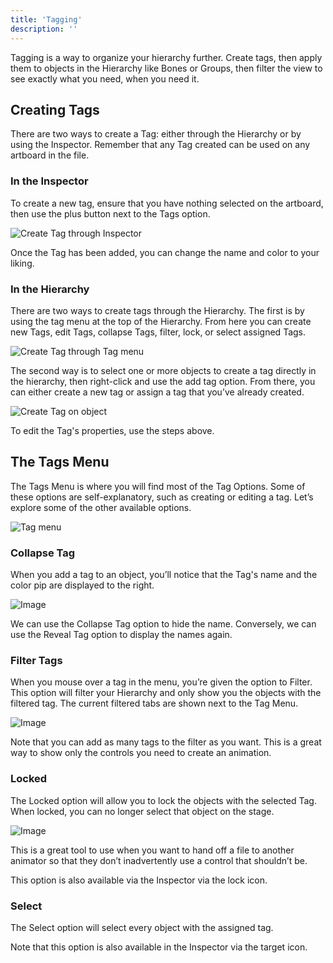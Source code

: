 ```yaml
---
title: 'Tagging'
description: ''
---
```


Tagging is a way to organize your hierarchy further. Create tags, then apply them to objects in the Hierarchy like Bones or Groups, then filter the view to see exactly what you need, when you need it. 

## Creating Tags

There are two ways to create a Tag: either through the Hierarchy or by using the Inspector. Remember that any Tag created can be used on any artboard in the file.

### In the Inspector

To create a new tag, ensure that you have nothing selected on the artboard, then use the plus button next to the Tags option.

![Create Tag through Inspector](https://ucarecdn.com/9b8a9f8d-7755-4341-a2e2-e765277c078b/)

Once the Tag has been added, you can change the name and color to your liking.

### In the Hierarchy 

There are two ways to create tags through the Hierarchy. The first is by using the tag menu at the top of the Hierarchy. From here you can create new Tags, edit Tags, collapse Tags, filter, lock, or select assigned Tags.

![Create Tag through Tag menu](https://ucarecdn.com/efcce09c-e7dc-46d4-9d29-7f8e57d63248/)

The second way is to select one or more objects to create a tag directly in the hierarchy, then right-click and use the add tag option. From there, you can either create a new tag or assign a tag that you’ve already created.

![Create Tag on object](https://ucarecdn.com/7e3b90b7-97de-4337-9c5b-77e8038f11b3/)

To edit the Tag's properties, use the steps above.

## The Tags Menu 

The Tags Menu is where you will find most of the Tag Options. Some of these options are self-explanatory, such as creating or editing a tag. Let’s explore some of the other available options.

![Tag menu](/images/editor/b4ba7047-3927-467f-9528-32c9b066f0d2.webp)

### Collapse Tag

When you add a tag to an object, you’ll notice that the Tag's name and the color pip are displayed to the right.

![Image](https://ucarecdn.com/eb9e515c-04e3-4f56-bee5-196e72e65ad9/)

We can use the Collapse Tag option to hide the name. Conversely, we can use the Reveal Tag option to display the names again.

### Filter Tags 

When you mouse over a tag in the menu, you’re given the option to Filter. This option will filter your Hierarchy and only show you the objects with the filtered tag. The current filtered tabs are shown next to the Tag Menu.

![Image](https://ucarecdn.com/e808968b-1ee4-4e25-a3f6-09f615ba2229/)

Note that you can add as many tags to the filter as you want. This is a great way to show only the controls you need to create an animation.

### Locked 

The Locked option will allow you to lock the objects with the selected Tag. When locked, you can no longer select that object on the stage.

![Image](https://ucarecdn.com/f2b63a89-cbea-42ed-bd3b-c35969ef62ee/)

This is a great tool to use when you want to hand off a file to another animator so that they don’t inadvertently use a control that shouldn’t be.

This option is also available via the Inspector via the lock icon.

### Select 

The Select option will select every object with the assigned tag.

Note that this option is also available in the Inspector via the target icon.
